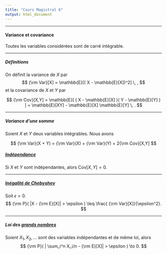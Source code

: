 ```yaml
--- 
title: "Cours Magistral 6"
output: html_document 
---
```


** **

#### Variance et covariance

Toutes les variables considérées sont de carré intégrable.

** **

##### Définitions

On définit la variance de $X$ par
$$
{\rm Var}[X] = \mathbb{E}[( X - \mathbb{E}[X])^2] \, , 
$$
et la covariance de $X$ et $Y$ par

$$
{\rm Cov}[X,Y] = \mathbb{E}[ (  X - \mathbb{E}[X] )(  Y - \mathbb{E}[Y] ) ] = \mathbb{E}[XY] -  \mathbb{E}[X] \mathbb{E}[Y]  \, . 
$$

** **

##### Variance d'une somme

Soient $X$ et $Y$ deux variables intégrables. Nous avons

$$
 {\rm Var}(X + Y)  =  {\rm Var}(X) +  {\rm Var}(Y) + 2{\rm Cov}[X,Y]
$$




##### [Indépendance](https://fr.wikipedia.org/wiki/Ind%C3%A9pendance_(probabilit%C3%A9s)) 

Si $X$ et $Y$ sont indépendantes, alors Cov$[X,Y] = 0$. 

** **

##### [Inégalité de Chebyshev](https://fr.wikipedia.org/wiki/Pafnouti_Tchebychev)  

Soit $\epsilon >0$. 
$$
{\rm P}( |X - {\rm E}[X]| > \epsilon ) \leq \frac{ {\rm Var}[X]}{\epsilon^2}.
$$ 

** **

##### Loi des [grands nombres](https://fr.wikipedia.org/wiki/Loi_des_grands_nombres)  


Soient $X_1, X_2, ...$ sont des variables indépendantes et de même loi, alors
$$
{\rm P}( | \sum_i^n X_i/n - {\rm E}[X]| > \epsilon ) \to 0. 
$$


  

